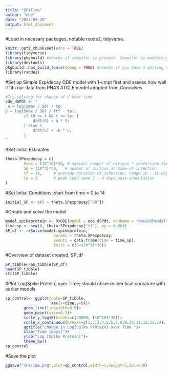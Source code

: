 ```yaml
---
title: "SPxTime"
author: "ehe"
date: "2023-09-20"
output: html_document
---
```

#Load in necesary packages, notable rxode2, tidyverse. 
```r
knitr::opts_chunk$set(echo = TRUE)
library(tidyverse)
library(pkgbuild) #checks if compiler is present. Compiler is mandatory for RxODE
library(devtools)
pkgbuild::has_build_tools(debug = TRUE) #checks if you have a working C compiler
library(rxode2)
```

#Set up Simple Exp/decay ODE model with 1-cmpt first and assess how well it fits our data from PNAS 
#TCLE model adopted from Goncalves  
```r
#Try solving for change of V over time 
ode_dSPdt <- "
 a = log(Smax / S0) / tp;
B = log(Smax / S0) / (tf - tp);
        if (0 <= t && t <= tp) {
            d/dt(S) = a * S;
        } else {
            d/dt(S) = -B * S;
        }
"
```

#Set Initial Estimates 
```r
theta.SPexpdecay = c(
        Smax = (10^10)*30, # maximal number of virions * conversion factor to obtain maximum spike proteins availaible 
        S0 = (10^3)*30,   # number of virions at time of infection
        tf = 14,     # average duration of infection, range 10 - 15 days
        tp = 3       # peak load seen 2 - 4 days post-inoculation
)
```

#Set Initial Conditions: start from time = 0 to 14 
```r
initial_SP <- c(V = theta.SPexpdecay["S0"])
```


#Create and solve the model 
```r
model.spikeprotein <- RxODE(model = ode_dSPdt, modName = "basicSPmodel")
time_sp <- seq(0, theta.SPexpdecay["tf"], by = 0.001)
SP_df <- rxSolve(model.spikeprotein, 
                     params = theta.SPexpdecay,
                     events = data.frame(time = time_sp),
                     inits = c(S=(10^3)*30))
```

#Overview of dataset created, SP_df
```r
SP_tibble<-as_tibble(SP_df)
head(SP_tibble)
str(SP_tibble)
```

#Plot Log[Spike Protein] over Time; should observe identical curvature with earlier models 
```r
sp_control<- ggplot(data=SP_tibble,
                    aes(x=time,y=S))+
        geom_line(linewidth=0.5)+
        geom_point(size=0.5)+
        scale_y_log10(breaks=c(30000, (10^10)*30))+
        scale_x_continuous(breaks=c(1,2,3,4,5,6,7,8,9,10,11,12,13,14),limits=c(0,14))+
        ggtitle("Change in Log[Spike Protein] over Time ")+
        xlab("Time (days)")+
        ylab("Log [Spike Protein]")+
        theme_bw()
sp_control
```


#Save the plot
```r
ggsave("SPxTime.png",plot=sp_control,width=5,height=3,dpi=600)
```



